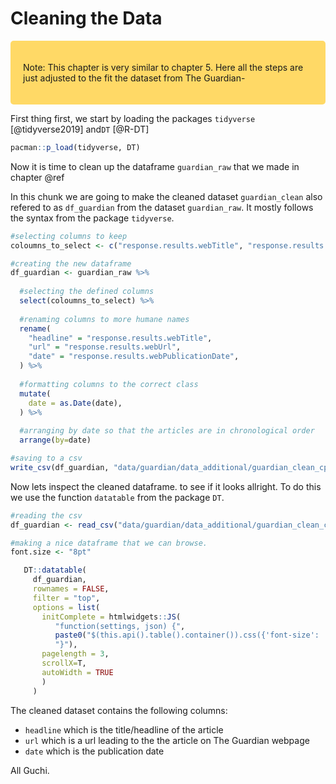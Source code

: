 
# Cleaning the Data

<style>
div.blue { background-color:#ffd966; border-radius: 5px; padding: 20px;}
</style>
<div class = "blue">
Note: This chapter is very similar to chapter 5. Here all the steps are just adjusted to the fit the dataset from The Guardian-
</div>

First thing first, we start by loading the packages `tidyverse` [@tidyverse2019] and`DT` [@R-DT]
```r
pacman::p_load(tidyverse, DT)
```

Now it is time to clean up the dataframe `guardian_raw` that we made in chapter \@ref

In this chunk we are going to make the cleaned dataset `guardian_clean` also refered to as `df_guardian` from the dataset `guardian_raw`. It mostly follows the syntax from the package `tidyverse`. 
```r
#selecting columns to keep
coloumns_to_select <- c("response.results.webTitle", "response.results.webUrl", "response.results.webPublicationDate")

#creating the new dataframe
df_guardian <- guardian_raw %>% 
  
  #selecting the defined columns
  select(coloumns_to_select) %>% 
  
  #renaming columns to more humane names
  rename(
    "headline" = "response.results.webTitle",
    "url" = "response.results.webUrl",
    "date" = "response.results.webPublicationDate",
  ) %>%
  
  #formatting columns to the correct class
  mutate(
    date = as.Date(date),
  ) %>% 
  
  #arranging by date so that the articles are in chronological order
  arrange(by=date)

#saving to a csv
write_csv(df_guardian, "data/guardian/data_additional/guardian_clean_cp2.csv")
```

Now lets inspect the cleaned dataframe. to see if it looks allright. To do this we use the function `datatable` from the package `DT`.

```r
#reading the csv
df_guardian <- read_csv("data/guardian/data_additional/guardian_clean_cp2.csv")

#making a nice dataframe that we can browse.
font.size <- "8pt"

   DT::datatable(
     df_guardian,
     rownames = FALSE,
     filter = "top", 
     options = list(
       initComplete = htmlwidgets::JS(
          "function(settings, json) {",
          paste0("$(this.api().table().container()).css({'font-size': '", font.size, "'});"),
          "}"),
       pagelength = 3,
       scrollX=T,
       autoWidth = TRUE
       ) 
     )
```
The cleaned dataset contains the following columns:

* `headline` which is the title/headline of the article
* `url` which is a url leading to the the article on The Guardian webpage
* `date` which is the publication date

All Guchi. 











